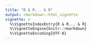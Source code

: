 ```yaml
---
title: "R & R... & R"
output: rmarkdown::html_vignette
vignette: >
  %\VignetteIndexEntry{R & R... & R}
  %\VignetteEngine{knitr::rmarkdown}
  %\VignetteEncoding{UTF-8}
---
```


<!-- The HTML file content is populated by post-processing content replacer utilities. Therefore the source Rmardown document does not contain any code as any resulting HTML would be replaced. -->
